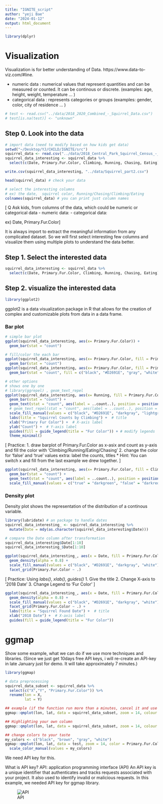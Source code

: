 ```yaml
---
title: "IGNITE_script"
author: "yeji Bae"
date: "2024-01-12"
output: html_document
---
```


```r
library(dplyr)
```


# Visualization 

Visualization is for better understanding of Data. 
https://www.data-to-viz.com/#line.

  - numeric data : numerical values that represent quantities and can be measured or counted. It can be continous or discrete.
  (examples: age, height, weight, temperature ... )
  - categorical data : represents categories or groups (examples: gender, color, city of residence ... )
  
```r
# test <- read.csv("../data/2018_2020_Combined_-_Squirrel_Data.csv")
# test[is.na(test)] <- "unknown"
```


## Step 0. Look into the data
```r
# import data (need to modify based on how kids get data)
setwd("~/Desktop/YJ/CHILD/IGNITE/src") 
squirrel_data <- read.csv("../data/2018_Central_Park_Squirrel_Census_-_Squirrel_Data.csv", na.strings=c("","NA")) 
squirrel_data_interesting <- squirrel_data %>%
  select(c(Date, Primary.Fur.Color, Climbing, Running, Chasing, Eating))

write.csv(squirrel_data_interesting, "../data/Squirrel_part2.csv")

head(squirrel_data) # check your data

# select the interesting columns
# ex) the date,  squirrel color, Running/Chasing/Climbing/Eating
colnames(squirrel_data) # you can print just column names 
```

  [ Q Ask kids, from columns of the data, which could be numeric or categorical data
  - numeric data:
  - categorical data:  
  
  ex) Date, Primary.Fur.Color]

It is always import to extract the meaningful information from any complicated dataset.
So we will first select interesting few columns and visualize them using multiple plots to understand the data better.

## Step 1. Select the interested data
```r
squirrel_data_interesting <- squirrel_data %>%
  select(c(Date, Primary.Fur.Color, Climbing, Running, Chasing, Eating)) # you can choose any column that you are interested in. 
```


## Step 2. visualize the interested data 
```r
library(ggplot2)
```

ggplot2 is a data visualization package in R that allows for the creation of complex and customizable plots from data in a data frame.

### Bar plot 
```r
# simple bar plot 
ggplot(squirrel_data_interesting, aes(x= Primary.Fur.Color)) +
  geom_bar(stat = "count")

# fill/color the each bar 
ggplot(squirrel_data_interesting, aes(x= Primary.Fur.Color, fill = Primary.Fur.Color)) +
  geom_bar(stat = "count")
ggplot(squirrel_data_interesting, aes(x= Primary.Fur.Color, fill = Primary.Fur.Color)) + # give the real Fur color 
  geom_bar(stat = "count", fill = c("black", "#D2691E", "gray", "white"))

# other options
# shows one by one 
# library(ggrepel) , geom_text_repel 
ggplot(squirrel_data_interesting, aes(x= Running, fill = Primary.Fur.Color)) +
  geom_bar(stat = "count") + 
  geom_text(stat = "count", aes(label = ..count..), position = position_stack(vjust = 0.5),  size = 3, color = "pink") +  # for count label
  # geom_text_repel(stat = "count", aes(label = ..count..), position = position_stack(vjust = 0.9),  size = 3, color = "pink", box.padding = 0, label.padding = 0) +  # for count label
  scale_fill_manual(values = c("black", "#D2691E", "darkgray", "lightgray"), na.value = "lightgray") +
  labs(title = "Squirrel Counts by Climbing") +  # title
  xlab("Primary Fur Color") +  # X-axis label
  ylab("Count") +  # Y-axis label
  guides(fill = guide_legend(title = "Fur Color")) + # modify legends
  theme_minimal()
```

[ Practice: 
  1. draw barplot of Primary.Fur.Color as x-asix and count as y-axis and fill the color with 'Climbing/Running/Eating/Chasing' 
  2. change the color for 'false' and 'true' values 
  extra: label the counts, titles 
  * Hint: You can switch x and fill from the last example we drew together. ]
  
```r
ggplot(squirrel_data_interesting, aes(x= Primary.Fur.Color, fill = Climbing)) +
  geom_bar(stat = "count") + 
  geom_text(stat = "count", aes(label = ..count..), position = position_stack(vjust = 0.7),  size = 3, color = "white") +  # for count label
  scale_fill_manual(values = c("true" = "darkgreen", "false" = "darkred"))
```

### Density plot
Density plot shows the representation of the distribution of a continous variable. 
```r
library(lubridate) # an package to handle dates
squirrel_data_interesting_ <- squirrel_data_interesting %>%
  mutate(Date = mdy(as.character(squirrel_data_interesting$Date)))

# compare the Date column after transformation
squirrel_data_interesting$Date[1:10]
squirrel_data_interesting_$Date[1:10]

ggplot(squirrel_data_interesting_, aes(x = Date, fill = Primary.Fur.Color)) + 
  geom_density(alpha = 0.8) + 
  scale_fill_manual(values = c("black", "#D2691E", "darkgray", "white"), na.value = "white") + 
  facet_grid(Primary.Fur.Color ~ .)
```

[ Practice: Using _labs()_, _xlab()_, _guides()_
  1. Give the title 
  2. Change X-axis to '2018 Date' 
  3. Change Legend to 'Fur Color' ]
  
```r
ggplot(squirrel_data_interesting_, aes(x = Date, fill = Primary.Fur.Color)) + 
  geom_density(alpha = 0.8) + 
  scale_fill_manual(values = c("black", "#D2691E", "darkgray", "white"), na.value = "white") + 
  facet_grid(Primary.Fur.Color ~ .) +
  labs(title = "Squirrel Found Date") +  # title
  xlab("2018 Date") +  # X-axis label
  guides(fill = guide_legend(title = "Fur Color")) 
```

# ggmap 
Show some example, what we can do if we use more techniques and libraries.
(Since we just get 10days free API keys, i will re-create an API-key in late January just for demo. It will take approximately 7 minutes.)

```r
library(ggmap)

# data preprocessing
squirrel_data_subset <- squirrel_data %>%
  select(c("X","Y", "Primary.Fur.Color")) %>% 
  rename(lon = X,
         lat = Y)

## example (if the function run more than a minutes, cancel it and use the small number for 'zoom' argument)
ggmap::qmplot(lon, lat, data = squirrel_data_subset, zoom = 14, colour = I('red'), size = I(0.2), darken = .1)

## Highlighting your own column 
ggmap::qmplot(lon, lat, data = squirrel_data_subset, zoom = 14, colour = Primary.Fur.Color, size = I(0.2), darken = .1)

## change colors to your taste
my_colors <- c("black", "brown", "gray", "white")  
ggmap::qmplot(lon, lat, data = test, zoom = 14, color = Primary.Fur.Color, size = I(0.4), darken = .5) + 
  scale_color_manual(values = my_colors)
```

We need API key for this. 

What is API key? 
API: application programming interface (API) 
An API key is a unique identifier that authenticates and tracks requests associated with your project.
It also used to identify invalid or malicious requests. In this example, we needed API key for ggmap library.

![API](../data/API.jpeg)



